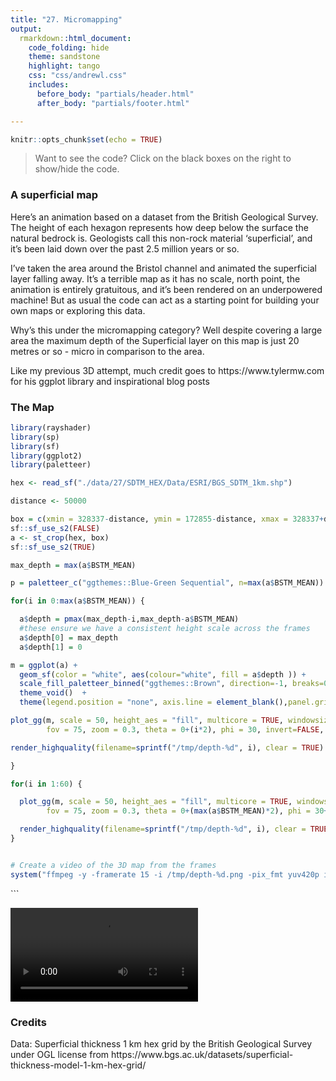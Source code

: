 ```yaml
---
title: "27. Micromapping"
output:
  rmarkdown::html_document:
    code_folding: hide
    theme: sandstone   
    highlight: tango
    css: "css/andrewl.css"
    includes:
      before_body: "partials/header.html"
      after_body: "partials/footer.html"

---
```

```r
knitr::opts_chunk$set(echo = TRUE)
```

> Want to see the code? Click on the black boxes on the right to show/hide the code. 

### A superficial map

Here's an animation based on a dataset from the British Geological Survey. The height
of each hexagon represents how deep below the surface the natural bedrock is. Geologists
call this non-rock material 'superficial', and it's been laid down over the past
2.5 million years or so.

I've taken the area around the Bristol channel and animated the superficial
layer falling away. It's a terrible map as it has no scale, north point, the animation
is entirely gratuitous, and it's been rendered on an underpowered machine! But as usual
the code can act as a starting point for building your own maps or exploring this
data.

Why's this under the micromapping category? Well despite covering a large area the 
maximum depth of the Superficial layer on this map is just 20 metres or so - micro in
comparison to the area.

Like my previous 3D attempt, much credit goes to https://www.tylermw.com for his
ggplot library and inspirational blog posts

### The Map 

```r
library(rayshader)
library(sp)
library(sf)
library(ggplot2)
library(paletteer)

hex <- read_sf("./data/27/SDTM_HEX/Data/ESRI/BGS_SDTM_1km.shp")

distance <- 50000

box = c(xmin = 328337-distance, ymin = 172855-distance, xmax = 328337+distance, ymax = 172855+distance)
sf::sf_use_s2(FALSE)
a <- st_crop(hex, box)
sf::sf_use_s2(TRUE)

max_depth = max(a$BSTM_MEAN)

p = paletteer_c("ggthemes::Blue-Green Sequential", n=max(a$BSTM_MEAN))

for(i in 0:max(a$BSTM_MEAN)) {

  a$depth = pmax(max_depth-i,max_depth-a$BSTM_MEAN)
  #these ensure we have a consistent height scale across the frames
  a$depth[0] = max_depth
  a$depth[1] = 0

m = ggplot(a) +
  geom_sf(color = "white", aes(colour="white", fill = a$depth )) +
  scale_fill_paletteer_binned("ggthemes::Brown", direction=-1, breaks=0:max(a$BSTM_MEAN)+1) +
  theme_void()  +
  theme(legend.position = "none", axis.line = element_blank(),panel.grid.major = element_blank(), panel.grid.minor = element_blank(), panel.border = element_blank(), panel.background = element_rect(fill = "white"), )

plot_gg(m, scale = 50, height_aes = "fill", multicore = TRUE, windowsize = c(1200, 960),
        fov = 75, zoom = 0.3, theta = 0+(i*2), phi = 30, invert=FALSE, shadow = TRUE, raytrace = TRUE, shadow_intensity=0.5, background="grey")

render_highquality(filename=sprintf("/tmp/depth-%d", i), clear = TRUE)

}

for(i in 1:60) {

  plot_gg(m, scale = 50, height_aes = "fill", multicore = TRUE, windowsize = c(1200, 960),
        fov = 75, zoom = 0.3, theta = 0+(max(a$BSTM_MEAN)*2), phi = 30+i, invert=FALSE, shadow = TRUE, raytrace = TRUE, shadow_intensity=0.5, background="grey")

  render_highquality(filename=sprintf("/tmp/depth-%d", i), clear = TRUE)
}


# Create a video of the 3D map from the frames
system("ffmpeg -y -framerate 15 -i /tmp/depth-%d.png -pix_fmt yuv420p images/micromapping.mp4")


```


```

![](images/micromapping.mp4)


### Credits

Data: Superficial thickness 1 km hex grid by the British Geological Survey under OGL license from
https://www.bgs.ac.uk/datasets/superficial-thickness-model-1-km-hex-grid/